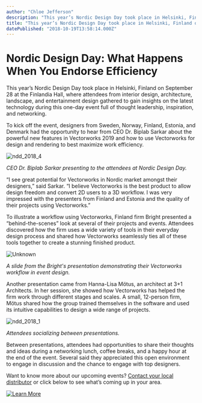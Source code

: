 ```yaml
---
author: "Chloe Jefferson"
description: "This year’s Nordic Design Day took place in Helsinki, Finland on September 28, where attendees gathered to gain insights on the latest technology."
title: "This year’s Nordic Design Day took place in Helsinki, Finland on September 28, where attendees gathered to gain insights on the latest technology." 
datePublished: "2018-10-19T13:58:14.000Z"
---
```

# Nordic Design Day: What Happens When You Endorse Efficiency

This year’s Nordic Design Day took place in Helsinki, Finland on September 28 at the Finlandia Hall, where attendees from interior design, architecture, landscape, and entertainment design gathered to gain insights on the latest technology during this one-day event full of thought leadership, inspiration, and networking. 

To kick off the event, designers from Sweden, Norway, Finland, Estonia, and Denmark had the opportunity to hear from CEO Dr. Biplab Sarkar about the powerful new features in Vectorworks 2019 and how to use Vectorworks for design and rendering to best maximize work efficiency.

![ndd_2018_4](https://blog.vectorworks.net/hs-fs/hubfs/Blog%20Images/181019_Nordic%20Design%20Day/ndd_2018_4.jpg?width=976&name=ndd_2018_4.jpg)

_CEO Dr. Biplab Sarkar presenting to the attendees at Nordic Design Day._

“I see great potential for Vectorworks in Nordic market amongst their designers,” said Sarkar. “I believe Vectorworks is the best product to allow design freedom and convert 2D users to a 3D workflow. I was very impressed with the presenters from Finland and Estonia and the quality of their projects using Vectorworks.” 

To illustrate a workflow using Vectorworks, Finland firm Bright presented a “behind-the-scenes” look at several of their projects and events. Attendees discovered how the firm uses a wide variety of tools in their everyday design process and shared how Vectorworks seamlessly ties all of these tools together to create a stunning finished product.

![Unknown](https://blog.vectorworks.net/hs-fs/hubfs/Blog%20Images/181019_Nordic%20Design%20Day/Unknown.png?width=1280&name=Unknown.png)

_A slide from the Bright's presentation demonstrating their Vectorworks workflow in event design._

Another presentation came from Hanna-Lisa Mötus, an architect at 3+1 Architects. In her session, she showed how Vectorworks has helped the firm work through different stages and scales. A small, 12-person firm, Mötus shared how the group trained themselves in the software and used its intuitive capabilities to design a wide range of projects.

![ndd_2018_1](https://blog.vectorworks.net/hs-fs/hubfs/Blog%20Images/181019_Nordic%20Design%20Day/ndd_2018_1.jpg?width=550&name=ndd_2018_1.jpg)

_Attendees socializing between presentations._

Between presentations, attendees had opportunities to share their thoughts and ideas during a networking lunch, coffee breaks, and a happy hour at the end of the event. Several said they appreciated this open environment to engage in discussion and the chance to engage with top designers.

Want to know more about our upcoming events? [Contact your local distributor](https://www.vectorworks.net/international) or click below to see what’s coming up in your area.

[![Learn More](https://no-cache.hubspot.com/cta/default/3018241/f2e1b277-6e22-4e56-9d3f-5906c18d475f.png)](https://cta-redirect.hubspot.com/cta/redirect/3018241/f2e1b277-6e22-4e56-9d3f-5906c18d475f) 

 